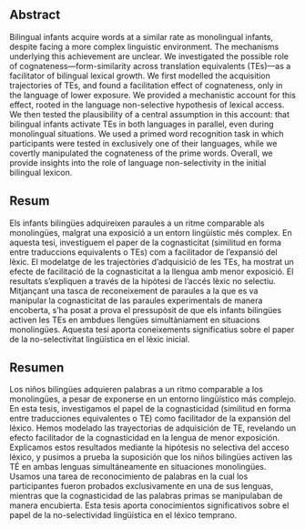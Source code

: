 ## Abstract

Bilingual infants acquire words at a similar rate as monolingual infants, despite facing a more complex linguistic environment. The mechanisms underlying this achievement are unclear. We investigated the possible role of cognateness---form-similarity across translation equivalents (TEs)---as a facilitator of bilingual lexical growth. We first modelled the acquisition trajectories of TEs, and found a facilitation effect of cognateness, only in the language of lower exposure. We provided a mechanistic account for this effect, rooted in the language non-selective hypothesis of lexical access. We then tested the plausibility of a central assumption in this account: that bilingual infants activate TEs in both languages in parallel, even during monolingual situations. We used a primed word recognition task in which participants were tested in exclusively one of their languages, while we covertly manipulated the cognateness of the prime words. Overall, we provide insights into the role of language non-selectivity in the initial bilingual lexicon.

## Resum

Els infants bilingües adquireixen paraules a un ritme comparable als monolingües, malgrat una exposició a un entorn lingüístic més complex. En aquesta tesi, investiguem el paper de la cognasticitat (similitud en forma entre traduccions equivalents o TEs) com a facilitador de l'expansió del lèxic. El modelatge de les trajectòries d'adquisició de les TEs, ha mostrat un efecte de facilitació de la cognasticitat a la llengua amb menor exposició. El resultats s’expliquen a través de la hipòtesi de l'accés lèxic no selectiu. Mitjançant una tasca de reconeixement de paraules a la que es va manipular la cognasticitat de las paraules experimentals de manera encoberta, s'ha posat a prova el pressupòsit de que els infants bilingües activen les TEs en ambdues llengües simultàniament en situacions monolingües. Aquesta tesi aporta coneixements significatius sobre el paper de la no-selectivitat lingüística en el lèxic inicial.

## Resumen

Los niños bilingües adquieren palabras a un ritmo comparable a los monolingües, a pesar de exponerse en un entorno lingüístico más complejo. En esta tesis, investigamos el papel de la cognasticidad (similitud en forma entre traducciones equivalentes o TE) como facilitador de la expansión del léxico. Hemos modelado las trayectorias de adquisición de TE, revelando un efecto facilitador de la cognasticidad en la lengua de menor exposición. Explicamos estos resultados mediante la hipótesis no selectiva del acceso léxico, y pusimos a prueba la suposición que los niños bilingües activen las TÉ en ambas lenguas simultáneamente en situaciones monolingües. Usamos una tarea de reconocimiento de palabras en la cual los participantes fueron probados exclusivamente en una de sus lenguas, mientras que la cognasticidad de las palabras primas se manipulaban de manera encubierta. Esta tesis aporta conocimientos significativos sobre el papel de la no-selectividad lingüística en el léxico temprano.